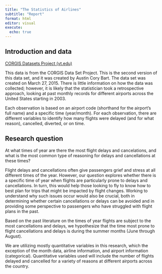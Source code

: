 ```yaml
---
title: "The Statistics of Airlines"
subtitle: "Report"
format: html
editor: visual
execute:
  echo: true
---
```


## Introduction and data

[CORGIS Datasets Project (vt.edu)](https://think.cs.vt.edu/corgis/csv/airlines/)

This data is from the CORGIS Data Set Project. This is the second version of this data set, and it was created by Austin Cory Bart. The data set was created on March 27, 2015. There is little information on how the data was collected; however, it is likely that the statistician took a retrospective approach, looking at past monthly records for different airports across the United States starting in 2003.

Each observation is based on an airport code (shorthand for the airport's full name) and a specific time (year/month). For each observation, there are different variables to identify how many flights were delayed (and for what reason), cancelled, diverted, or on time.

## Research question

At what times of year are there the most flight delays and cancelations, and what is the most common type of reasoning for delays and cancellations at these times?

Flight delays and cancellations often give passengers grief and stress at all different times of the year. However, our question explores whether there is a specific time of year when flights are particularly prone to delays and cancellations. In turn, this would help those looking to fly to know how to best plan for trips that might be impacted by flight changes. Working to understand why such issues occur would also be crucial, both in determining whether certain cancellations or delays can be avoided and in providing some perspective to passengers who have struggled with flight plans in the past.

Based on the past literature on the times of year flights are subject to the most cancellations and delays, we hypothesize that the time most prone to flight cancellations and delays is during the summer months (June through August).

We are utilizing mostly quantitative variables in this research, which the exception of the month data, airline information, and airport information (categorical). Quantitative variables used will include the number of flights delayed and cancelled for a variety of reasons at different airports across the country.
